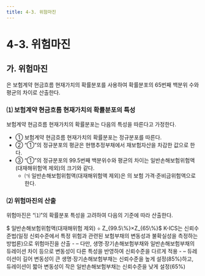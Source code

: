 ```yaml
---
title: 4-3. 위험마진
---
```

# 4-3. 위험마진

## 가. 위험마진
<OverlayDemo id="위험마진" />은 보험계약 현금흐름 현재가치의 확률분포를 사용하여 확률분포의 65번째 백분위 수와 평균의 차이로 산출한다.

### ⑴ 보험계약 현금흐름 현재가치의 확률분포의 특성
보험계약 현금흐름 현재가치의 확률분포는 다음의 특성을 따른다고 가정한다.
- ① 보험계약 현금흐름 현재가치의 확률분포는 정규분포를 따른다.
- ② “①”의 정규분포의 평균은 현행추정부채에서 재보험자산을 차감한 값으로 한다.
- ③ “①”의 정규분포의 99.5번째 백분위수와 평균의 차이는 일반손해보험위험액(대재해위험액 제외)의 크기와 같다.
  - ㈀ 일반손해보험위험액(대재해위험액 제외)은 <OverlayDemo id="432"/>의 보험 가격·준비금위험액으로 한다.

### ⑵ 위험마진의 산출
위험마진은 “⑴”의 확률분포 특성을 고려하여 다음의 기준에 따라 산출한다.

<GMath title="위험마진">
$ 일반손해보험위험액(대재해위험 제외) ÷ Z_{99.5\%}×Z_{65\%}$
</GMath>

<Accordion multiple activeIndex={[]}>
<AccordionTab header=" 생명·장기손보과 일반손보 위험마진의 백분위수를 다르게 설정하는 이유">
  K-ICS는 신뢰수준법(일정 신뢰수준에서 특정 위험과 관련된 보험부채의 변동성과 불확실성을 측정하는 방법론)으로 위험마진을 산출
  - – 다만, 생명·장기손해보험부채와 일반손해보험부채의 듀레이션 차이 등으로 변동성이 다른 특성을 반영하여 신뢰수준을 다르게 적용
  - – 듀레이션이 길어 변동성이 큰 생명·장기손해보험부채는 신뢰수준을 높게 설정(85%)하고, 듀레이션이 짧아 변동성이 작은 일반손해보험부채는 신뢰수준을 낮게 설정(65%)
</AccordionTab>
</Accordion>